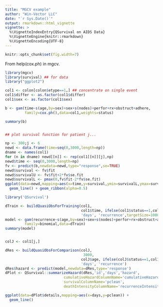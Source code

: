 ```yaml
---
title: "MGCV example"
author: "Win-Vector LLC"
date: "`r Sys.Date()`"
output: rmarkdown::html_vignette
vignette: >
  %\VignetteIndexEntry{QSurvival on AIDS Data}
  %\VignetteEngine{knitr::rmarkdown}
  %\VignetteEncoding{UTF-8}
---
```


```r
knitr::opts_chunk$set(fig.width=7)
```

From help(cox.ph) in mgcv.


```r
library(mgcv)
library(survival) ## for data
library("ggplot2")

col1 <- colon[colon$etype==1,] ## concentrate on single event
col1$differ <- as.factor(col1$differ)
col1$sex <- as.factor(col1$sex)

b <- gam(time~s(age,by=sex)+sex+s(nodes)+perfor+rx+obstruct+adhere,
         family=cox.ph(),data=col1,weights=status)

summary(b) 


## plot survival function for patient j...

np <- 300;j <- 6
newd <- data.frame(time=seq(0,3000,length=np))
dname <- names(col1)
for (n in dname) newd[[n]] <- rep(col1[[n]][j],np)
newd$time <- seq(0,3000,length=np)
fv <- predict(b,newdata=newd,type="response",se=TRUE)
newd$survival <- fv$fit
newd$survivalU <- fv$fit+2*fv$se.fit
newd$survivalL <- pmax(0,fv$fit-2*fv$se.fit)
ggplot(data=newd,mapping=aes(x=time,y=survival,ymin=survivalL,ymax=survivalU)) +
  geom_line() + geom_ribbon(alpha=0.5)
```


```r
library('QSurvival')

dTrain <- buildQuasiObsForTraining(col1, 
                                   col1$time, ifelse(col1$status==1,col1$time,NA), 'id',
                                   'days', 'recurrence',targetSize=100000)
model <- gam(recurrence~s(age,by=sex)+sex+s(nodes)+perfor+rx+obstruct+adhere+s(days),
         family=binomial,data=dTrain)
summary(model)


colJ <- col1[j,]

dRes <- buildQuasiObsForComparison(colJ, 
                                    3000,
                                   colJ$age, ifelse(colJ$status==1,col1$age,NA), 'id',
                                   'days', 'recurrence')
dRes$hazard <- predict(model,newdata=dRes,type='response')
dPlot <- QSurvival::summarizeHazard(dRes,'id','days','hazard',
                           cumulativeHazardColumnName='cumulativeHazard',
                           survivalColumnName='pclean',
                           deathIntensityColumnName='recurrenceIntensity') 

ggplot(data=dPlot$details,mapping=aes(x=days,y=pclean)) +
  geom_line()
```
